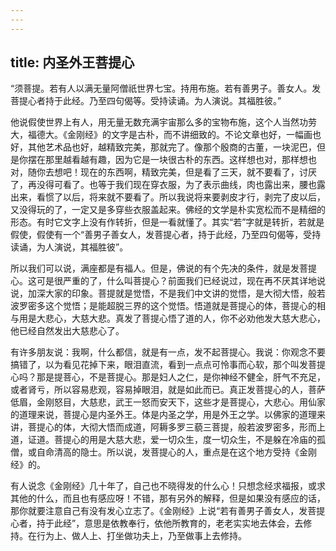 ```yaml
---
---
---
```

title: 内圣外王菩提心
---




“须菩提。若有人以满无量阿僧祇世界七宝。持用布施。若有善男子。善女人。发菩提心者持于此经。乃至四句偈等。受持读诵。为人演说。其福胜彼。”

他说假使世界上有人，用无量无数充满宇宙那么多的宝物布施，这个人当然功劳大，福德大。《金刚经》的文字是古朴，而不讲细致的。不论文章也好，一幅画也好，其他艺术品也好，越精致完美，那就完了。像那个殷商的古董，一块泥巴，但是你摆在那里越看越有趣，因为它是一块很古朴的东西。这样想也对，那样想也对，随你去想吧！现在的东西啊，精致完美，但是看了三天，就不要看了，讨厌了，再没得可看了。也等于我们现在穿衣服，为了表示曲线，肉也露出来，腰也露出来，看惯了以后，将来就不要看了。所以我说将来要剥皮才行，剥完了皮以后，又没得玩的了，一定又是多穿些衣服盖起来。佛经的文学是朴实宽松而不是精细的形态。有时它文字上没有作转折，但是一看就懂了。其实“若”字就是转折，若就是假使，假使有一个“善男子善女人，发菩提心者，持于此经，乃至四句偈等，受持读诵，为人演说，其福胜彼”。

所以我们可以说，满座都是有福人。但是，佛说的有个先决的条件，就是发菩提心。这可是很严重的了，什么叫菩提心？前面我们已经说过，现在再不厌其详地说说，加深大家的印象。菩提就是觉悟，不是我们中文讲的觉悟，是大彻大悟，般若波罗密多这个觉悟；是能超脱三界的这个觉悟。悟道就是菩提心的体，菩提心的相与用是大悲心，大慈大悲。真发了菩提心悟了道的人，你不必劝他发大慈大悲心，他已经自然发出大慈悲心了。

有许多朋友说：我啊，什么都信，就是有一点，发不起菩提心。我说：你观念不要搞错了，以为看见花掉下来，眼泪直流，看到一点点可怜事而心软，那个叫发菩提心吗？那是提菩心，不是菩提心。那是妇人之仁，是你神经不健全，肝气不充足，或者肾亏，所以容易悲观，容易掉眼泪，就是如此而已。真正发菩提心的人，菩萨低眉，金刚怒目，大慈悲，武王一怒而安天下，这些才是菩提心，大悲心。用仙家的道理来说，菩提心是内圣外王。体是内圣之学，用是外王之学。以佛家的道理来讲，菩提心的体，大彻大悟而成道，阿耨多罗三藐三菩提，般若波罗密多，形而上道，证道。菩提心的用是大慈大悲，爱一切众生，度一切众生，不是躲在冷庙的孤僧，或自命清高的隐士。所以说，发菩提心的人，重点是在这个地方受持《金刚经》的。

有人说念《金刚经》几十年了，自己也不晓得发的什么心！只想念经求福报，或求其他的什么，而且也有感应呀！不错，那有另外的解释，但是如果没有感应的话，那你就要注意自己有没有发心立志了。《金刚经》上说“若有善男子善女人，发菩提心者，持于此经”，意思是依教奉行，依他所教育的，老老实实地去体会，去修持。在行为上、做人上、打坐做功夫上，乃至做事上去修持。